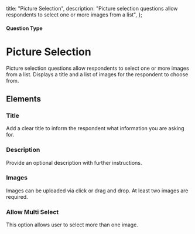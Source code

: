 
  title: "Picture Selection",
  description: "Picture selection questions allow respondents to select one or more images from a list",
};

#### Question Type

# Picture Selection

Picture selection questions allow respondents to select one or more images from a list. Displays a title and a list of images for the respondent to choose from.

<SurveyEmbed surveyUrl="https://app.formbricks.com/s/xtgmwxlk7jxxr4oi6ym7odki" />

## Elements

<MdxImage
  src={PictureSelection}
  alt="Overview of Picture Selection question type"
  quality="100"
  className="max-w-full rounded-lg sm:max-w-3xl"
/>

### Title

Add a clear title to inform the respondent what information you are asking for.

### Description

Provide an optional description with further instructions.

### Images

Images can be uploaded via click or drag and drop. At least two images are required.

### Allow Multi Select

This option allows user to select more than one image.
